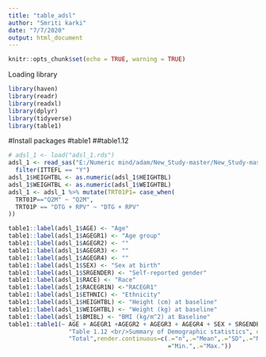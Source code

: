 ---
title: "table_adsl"
author: "Smriti karki"
date: "7/7/2020"
output: html_document
---

```{r setup, include=FALSE}
knitr::opts_chunk$set(echo = TRUE, warning = TRUE)
```
Loading library
```{r warning=FALSE}
library(haven)
library(readr)
library(readxl)
library(dplyr)
library(tidyverse)
library(table1)

```
#Install packages
#table1
##table1.12
```{r}
# adsl_1 <- load("adsl_1.rds")
adsl_1 <- read_sas("E:/Numeric mind/adam/New_Study-master/New_Study-master/adam/adsl.sas7bdat",NULL) %>% 
  filter(ITTEFL == "Y")
adsl_1$HEIGHTBL <- as.numeric(adsl_1$HEIGHTBL)
adsl_1$WEIGHTBL <- as.numeric(adsl_1$WEIGHTBL)
adsl_1 <- adsl_1 %>% mutate(TRT01P1= case_when(
  TRT01P=="Q2M" ~ "Q2M",
  TRT01P == "DTG + RPV" ~ "DTG + RPV"
))

table1::label(adsl_1$AGE) <- "Age"
table1::label(adsl_1$AGEGR1) <- "Age group"
table1::label(adsl_1$AGEGR2) <- ""
table1::label(adsl_1$AGEGR3) <- ""
table1::label(adsl_1$AGEGR4) <- ""
table1::label(adsl_1$SEX) <- "Sex at birth"
table1::label(adsl_1$SRGENDER) <- "Self-reported gender" 
table1::label(adsl_1$RACE) <- "Race"
table1::label(adsl_1$RACEGR1N) <-"RACEGR1"
table1::label(adsl_1$ETHNIC) <- "Ethnicity"
table1::label(adsl_1$HEIGHTBL) <- "Height (cm) at baseline"
table1::label(adsl_1$WEIGHTBL) <- "Weight (kg) at baseline"
table1::label(adsl_1$BMIBL) <- "BMI (kg/m^2) at Baseline"
table1::table1(~ AGE + AGEGR1 +AGEGR2 + AGEGR3 + AGEGR4 + SEX + SRGENDER + RACE + RACEGR1N + ETHNIC + HEIGHTBL + WEIGHTBL + BMIBL | TRT01P1, caption =
                 "Table 1.12 <br/>Summary of Demographic statistics", data = adsl_1, overall =
                 "Total",render.continuous=c(.="n",.="Mean",.="SD",.="Median",.
                                             ="Min.",.="Max."))
```






